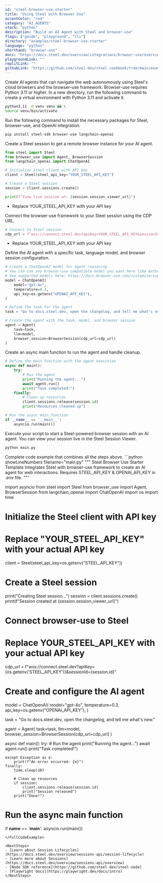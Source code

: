 ```yaml
---
id: "steel-browser-use-starter"
title: "Using Steel with Browser Use"
accentColor: "red"
category: "AI_AGENTS"
stack: "python"
description: "Build an AI Agent with Steel and browser-use"
flags: ["guide", "playground", "cli"]
directory: "examples/steel-browser-use-starter"
language: "python"
shorthand: "browser-use"
docs: "https://docs.steel.dev/overview/integrations/browser-use/overview"
playgroundLink: ""
replitLink: ""
githubLink: "https://github.com/steel-dev/steel-cookbook/tree/main/examples/steel-browser-use-starter"
---
```


<Intro skipLink="#full-code-example">
  Create AI agents that can navigate the web autonomously using Steel's cloud browsers and the browser-use framework.
</Intro>

<Step number={1} title="Optional: Prepare your environment">
  Browser-use requires Python 3.11 or higher. In a new directory, run the following command to create a virtual environment with Python 3.11 and activate it.

  ```bash
  python3.11 -m venv venv && \
  source venv/bin/activate
  ```
</Step>

<Step number={2} title="Install Required Packages">
  Run the following command to install the necessary packages for Steel, browser-use, and OpenAI integration.

  ```bash
  pip install steel-sdk browser-use langchain-openai
  ```
</Step>

<Step number={3} title="Start a Steel Session">
  Create a Steel session to get a remote browser instance for your AI agent.

  ```python showLineNumbers filename="main.py" /YOUR_STEEL_API_KEY/#1
  from steel import Steel
  from browser_use import Agent, BrowserSession
  from langchain_openai import ChatOpenAI

  # Initialize Steel client with API key
  client = Steel(steel_api_key="YOUR_STEEL_API_KEY")

  # Create a Steel session
  session = client.sessions.create()

  print(f"View live session at: {session.session_viewer_url}")
  ```
  - Replace <HighlightRef id={1}>YOUR_STEEL_API_KEY</HighlightRef> with your API key
</Step>

<Step number={4} title="Define Your Browser and Browser Context">
  Connect the browser-use framework to your Steel session using the CDP URL.

  ```python showLineNumbers{13} filename="main.py" /YOUR_STEEL_API_KEY/#1
  # Connect to Steel session
  cdp_url = f"wss://connect.steel.dev?apiKey=YOUR_STEEL_API_KEY&sessionId={session.id}"
  ```
  - Replace <HighlightRef id={1}>YOUR_STEEL_API_KEY</HighlightRef> with your API key
</Step>

<Step number={5} title="Configure Your AI Agent">
  Define the AI agent with a specific task, language model, and browser session configuration.

  ```python showLineNumbers{16} filename="main.py"
  # Create a ChatOpenAI model for agent reasoning
  # You can use any browser-use compatible model you want here like Anthropic, Deepseek, Gemini, etc.
  # See supported models here: https://docs.browser-use.com/customize/supported-models
  model = ChatOpenAI(
      model="gpt-4o",
      temperature=0.3,
      api_key=os.getenv("OPENAI_API_KEY"),
  )

  # Define the task for the agent
  task = "Go to docs.steel.dev, open the changelog, and tell me what's new."

  # Create the agent with the task, model, and browser session
  agent = Agent(
      task=task,
      llm=model,
      browser_session=BrowserSession(cdp_url=cdp_url)
  )
  ```
</Step>

<Step number={6} title="Run the Agent">
  Create an async main function to run the agent and handle cleanup.

  ```python showLineNumbers{35} filename="main.py"
  # Define the main function with the agent execution
  async def main():
      try:
          # Run the agent
          print("Running the agent...")
          await agent.run()
          print("Task completed!")
      finally:
          # Clean up resources
          client.sessions.release(session.id)
          print("Resources cleaned up")

  # Run the async main function
  if __name__ == '__main__':
      asyncio.run(main())
  ```
</Step>

<Step number={7} title="Run Your Script" isLast>
  Execute your script to start a Steel-powered browser session with an AI agent. You can view your session live in the Steel Session Viewer.

  ```bash
  python main.py
  ```
</Step>

<FullCodeExample id="full-code-example" title="Full Example">
  Complete code example that combines all the steps above.
  ```python showLineNumbers filename="main.py"
  """
  Steel Browser Use Starter Template
  Integrates Steel with browser-use framework to create an AI agent for web interactions.
  Requires STEEL_API_KEY & OPENAI_API_KEY in .env file.
  """

  import asyncio
  from steel import Steel
  from browser_use import Agent, BrowserSession
  from langchain_openai import ChatOpenAI
  import os
  import time

  # Initialize the Steel client with API key
  # Replace "YOUR_STEEL_API_KEY" with your actual API key
  client = Steel(steel_api_key=os.getenv("STEEL_API_KEY"))

  # Create a Steel session
  print("Creating Steel session...")
  session = client.sessions.create()
  print(f"Session created at {session.session_viewer_url}")

  # Connect browser-use to Steel
  # Replace YOUR_STEEL_API_KEY with your actual API key
  cdp_url = f"wss://connect.steel.dev?apiKey={os.getenv('STEEL_API_KEY')}&sessionId={session.id}"

  # Create and configure the AI agent
  model = ChatOpenAI(
      model="gpt-4o",
      temperature=0.3,
      api_key=os.getenv("OPENAI_API_KEY"),
  )

  task = "Go to docs.steel.dev, open the changelog, and tell me what's new."

  agent = Agent(
      task=task,
      llm=model,
      browser_session=BrowserSession(cdp_url=cdp_url)
  )

  async def main():
    try:
        # Run the agent
        print("Running the agent...")
        await agent.run()
        print("Task completed!")
        
    except Exception as e:
        print(f"An error occurred: {e}")
    finally:
        time.sleep(10)
        
        # Clean up resources
        if session:
            client.sessions.release(session.id)
            print("Session released")
        print("Done!")

  # Run the async main function
  if __name__ == '__main__':
      asyncio.run(main())
  ```
</FullCodeExample>

<NextSteps>
  - [Learn about Session Lifecycles](https://docs.steel.dev/overview/sessions-api/session-lifecycle)
  - [Learn more about Sessions](https://docs.steel.dev/overview/sessions-api/overview)
  - [Node SDK reference](https://github.com/steel-dev/steel-node)
  - [Playwright docs](https://playwright.dev/docs/intro)
</NextSteps>